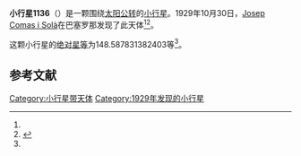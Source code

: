 {{Infobox planet
| bgcolour = #FFFFC0
| name = 1136 Mercedes
| symbol = 
| image = 
| caption = 
| discovery = yes
| discovery_ref = 
| discoverer = [[Josep_Comas_i_Solà|Josep Comas i Solà]]
| discovery_site = [[巴塞罗那|巴塞罗那]] 
| discovered = 1929年10月30日
| designations = yes
| mp_name = 
| named_after = 
| alt_names = 1929 UA/ 1966 XB
| mp_category = [[主带小行星|主带小行星]]
| orbit_ref = <ref name="a">[http://ssd.jpl.nasa.gov/sbdb.cgi?sstr=1136 1136 Mercedes] {{Wayback|url=http://ssd.jpl.nasa.gov/sbdb.cgi?sstr=1136 |date=20140922165152 }}，小行星數據庫瀏覽器（JPL Small-Body Database Browser）－[[美国国家航空航天局|美国国家航空航天局]]喷气推进实验室</ref>
| epoch = 2456400.5 (2013年4月18日更新)
| aphelion = {{convert|3.221309637887217|AU|km|3|abbr=on|lk=out}}
| perihelion = {{convert|1.907255608030948|AU|km|3|abbr=on}}
| semimajor = {{convert|2.564282622959082|AU|km|3|abbr=on}}
| eccentricity = 0.256222543
| period = 1499.848043 [[日|日]]<br />4.11[[儒略年|儒略年]]
| avg_speed = 
| inclination = 8.983498028561348
| asc_node = 209.543759956885
| mean_anomaly = 
| arg_peri = 148.587831382403
| satellites = 
| physical_characteristics = yes
| dimensions = 
| mass = 
| density = 
| surface_grav = 
| escape_velocity = 
| sidereal_day = 
| axial_tilt = 
| pole_ecliptic_lat = 
| pole_ecliptic_lon = 
| albedo = 
| temperatures= 
| temp_name1 = 
| mean_temp_1 = 
| max_temp_1 = 
| temp_name2 = 
| max_temp_2 = 
| spectral_type = 
| abs_magnitude = 148.587831382403
}}

'''小行星1136'''（{{lang-en|1136 Mercedes}}）是一颗围绕[[太阳|太阳]][[公转|公转]]的[[小行星|小行星]]。1929年10月30日，[[Josep_Comas_i_Solà|Josep Comas i Solà]]在巴塞罗那发现了此天体<ref name="a" /><ref>{{cite news|title=小行星列表|url=http://cfa-www.harvard.edu/iau/lists/NumberedMPs.txt|accessdate=2013-07-08|newspaper=哈佛大学|archive-date=2008-05-17|archive-url=https://web.archive.org/web/20080517010638/http://cfa-www.harvard.edu/iau/lists/NumberedMPs.txt|dead-url=no}}</ref>。

这颗小行星的[[绝对星等|绝对星等]]为148.587831382403等<ref name="a" />。

==参考文献==
{{reflist}}
{{Minor Planet Number|[[小行星1135|小行星1135]]|[[小行星1137|小行星1137]]}}

{{小天体}}

[[Category:小行星带天体|Category:小行星带天体]]
[[Category:1929年发现的小行星|Category:1929年发现的小行星]]

{{asteroid-stub}}
